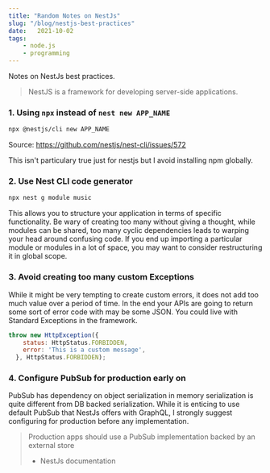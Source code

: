```yaml
---
title: "Random Notes on NestJs"
slug: "/blog/nestjs-best-practices"
date:   2021-10-02
tags: 
    - node.js
    - programming
---
```


Notes on NestJs best practices.

> NestJS is a framework for developing server-side applications.

### 1. Using `npx` instead of `nest new APP_NAME`

```bash
npx @nestjs/cli new APP_NAME
```

Source: https://github.com/nestjs/nest-cli/issues/572

This isn't particulary true just for nestjs but I avoid installing npm globally.

### 2. Use Nest CLI code generator


```bash
npx nest g module music
```


This allows you to structure your application in terms of specific functionality. Be wary of creating too many without giving a thought, while modules can be shared, too many cyclic dependencies leads to warping your head around confusing code. If you end up importing a particular module or modules in a lot of space, you may want to consider restructuring it in global scope.

### 3. Avoid creating too many custom Exceptions

While it might be very tempting to create custom errors, it does not add too much value over a period of time. In the end your APIs are going to return some sort of error code with may be some JSON. You could live with Standard Exceptions in the framework.

```javascript
throw new HttpException({
    status: HttpStatus.FORBIDDEN,
    error: 'This is a custom message',
  }, HttpStatus.FORBIDDEN);
```

### 4. Configure PubSub for production early on

PubSub has dependency on object serialization in memory serialization is quite different from DB backed serialization. While it is enticing to use default PubSub that NestJs offers with GraphQL, I strongly suggest configuring for production before any implementation.

> Production apps should use a PubSub implementation backed by an external store
> - NestJs documentation


